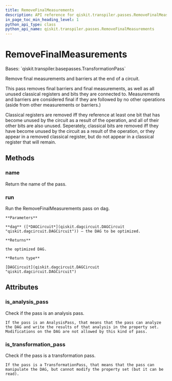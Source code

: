 ```yaml
---
title: RemoveFinalMeasurements
description: API reference for qiskit.transpiler.passes.RemoveFinalMeasurements
in_page_toc_min_heading_level: 1
python_api_type: class
python_api_name: qiskit.transpiler.passes.RemoveFinalMeasurements
---
```


# RemoveFinalMeasurements

<Class id="qiskit.transpiler.passes.RemoveFinalMeasurements" isDedicatedPage={true} github="https://github.com/qiskit/qiskit/tree/stable/0.20/qiskit/transpiler/passes/utils/remove_final_measurements.py" signature="RemoveFinalMeasurements(*args, **kwargs)">
  Bases: `qiskit.transpiler.basepasses.TransformationPass`

  Remove final measurements and barriers at the end of a circuit.

  This pass removes final barriers and final measurements, as well as all unused classical registers and bits they are connected to. Measurements and barriers are considered final if they are followed by no other operations (aside from other measurements or barriers.)

  Classical registers are removed iff they reference at least one bit that has become unused by the circuit as a result of the operation, and all of their other bits are also unused. Seperately, classical bits are removed iff they have become unused by the circuit as a result of the operation, or they appear in a removed classical register, but do not appear in a classical register that will remain.

  ## Methods

  ### name

  <Function id="qiskit.transpiler.passes.RemoveFinalMeasurements.name" name="name" signature="RemoveFinalMeasurements.name()">
    Return the name of the pass.
  </Function>

  ### run

  <Function id="qiskit.transpiler.passes.RemoveFinalMeasurements.run" name="run" signature="RemoveFinalMeasurements.run(dag)">
    Run the RemoveFinalMeasurements pass on dag.

    **Parameters**

    **dag** ([*DAGCircuit*](qiskit.dagcircuit.DAGCircuit "qiskit.dagcircuit.DAGCircuit")) – the DAG to be optimized.

    **Returns**

    the optimized DAG.

    **Return type**

    [DAGCircuit](qiskit.dagcircuit.DAGCircuit "qiskit.dagcircuit.DAGCircuit")
  </Function>

  ## Attributes

  ### is\_analysis\_pass

  <Attribute id="qiskit.transpiler.passes.RemoveFinalMeasurements.is_analysis_pass" name="is_analysis_pass">
    Check if the pass is an analysis pass.

    If the pass is an AnalysisPass, that means that the pass can analyze the DAG and write the results of that analysis in the property set. Modifications on the DAG are not allowed by this kind of pass.
  </Attribute>

  ### is\_transformation\_pass

  <Attribute id="qiskit.transpiler.passes.RemoveFinalMeasurements.is_transformation_pass" name="is_transformation_pass">
    Check if the pass is a transformation pass.

    If the pass is a TransformationPass, that means that the pass can manipulate the DAG, but cannot modify the property set (but it can be read).
  </Attribute>
</Class>

